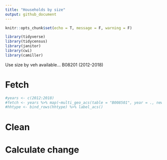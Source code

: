 ```yaml
---
title: "Households by size"
output: github_document
---
```


```r
knitr::opts_chunk$set(echo = T, message = F, warning = F)
```

```r
library(tidyverse)
library(tidycensus)
library(janitor)
library(cwi)
library(camiller)
```

Use size by veh available... B08201 (2012-2018)

# Fetch

```r
#years <- c(2012:2018)
#fetch <- years %>% map(~multi_geo_acs(table = "B008501", year = ., new_england = F))
#hhtype <- bind_rows(hhtype) %>% label_acs()
```

# Clean

# Calculate change